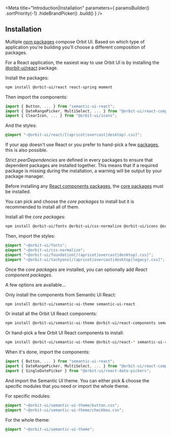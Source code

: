 
<Meta
    title="Introduction|Installation"
    parameters={
        paramsBuilder()
            .sortPriority(-1)
            .hideBrandPicker()
            .build()
    }
/>

<GithubLink filePath="/" />

## Installation

Multiple [npm packages](https://www.npmjs.com/settings/orbit-ui/packages) compose Orbit UI. Based on which type of application you're building you'll choose a different composition of packages.

For a React application, the easiest way to use Orbit UI is by installing the [@orbit-ui/react](https://www.npmjs.com/package/@orbit-ui/react) package.

Install the packages:

```bash
npm install @orbit-ui/react react-spring moment
```

Then import the components:

```javascript
import { Button, ... } from "semantic-ui-react";
import { DateRangePicker, MultiSelect, ... } from "@orbit-ui/react-components";
import { ClearIcon, ... } from "@orbit-ui/icons";
```

And the styles:

```css
@import "~@orbit-ui/react/[(apricot|overcast|desktop).css]";
```

If your app doesn't use React or you prefer to hand-pick a few [packages](https://www.npmjs.com/settings/orbit-ui/packages), this is also possible.

Strict *peerDependencies* are defined in every packages to ensure that dependent packages are installed together. This means that if a required package is missing during the installation, a warning will be output by your package manager.

Before installing any [React components packages](https://github.com/gsoft-inc/sg-orbit#react-components), the [core packages](https://github.com/gsoft-inc/sg-orbit#core) must be installed.

You can pick and choose the *core packages* to install but it is recommended to install all of them.

Install all the *core packages*:

```bash
npm install @orbit-ui/fonts @orbit-ui/css-normalize @orbit-ui/icons @orbit-ui/foundation @orbit-ui/tachyons
```

Then, import the styles:

```css
@import "~@orbit-ui/fonts";
@import "~@orbit-ui/css-normalize";
@import "~@orbit-ui/foundation[/(apricot|overcast|desktop).css]";
@import "~@orbit-ui/tachyons[/(apricot|overcast|desktop|legacy).css]";
```

Once the *core packages* are installed, you can optionally add *React component packages*.

A few options are available...

Only install the components from Semantic UI React:

```bash
npm install @orbit-ui/semantic-ui-theme semantic-ui-react
```

Or install all the Orbit UI React components:

```bash
npm install @orbit-ui/semantic-ui-theme @orbit-ui/react-components semantic-ui-react react-spring styled-jsx moment lodash
```

Or hand-pick a few Orbit UI React components to install:

```bash
npm install @orbit-ui/semantic-ui-theme @orbit-ui/react-* semantic-ui-react styled-jsx
```

When it's done, import the components:

```javascript
import { Button, ... } from "semantic-ui-react";
import { DateRangePicker, MultiSelect, ... } from "@orbit-ui/react-components";
import { SingleDatePicker } from "@orbit-ui/react-date-pickers";
```

And import the Semantic UI theme. You can either pick & choose the specific modules that you need or import the whole theme.

For specific modules:

```css
@import "~@orbit-ui/semantic-ui-theme/button.css";
@import "~@orbit-ui/semantic-ui-theme/checkbox.css";
```

For the whole theme:

```css
@import "~@orbit-ui/semantic-ui-theme";
```
